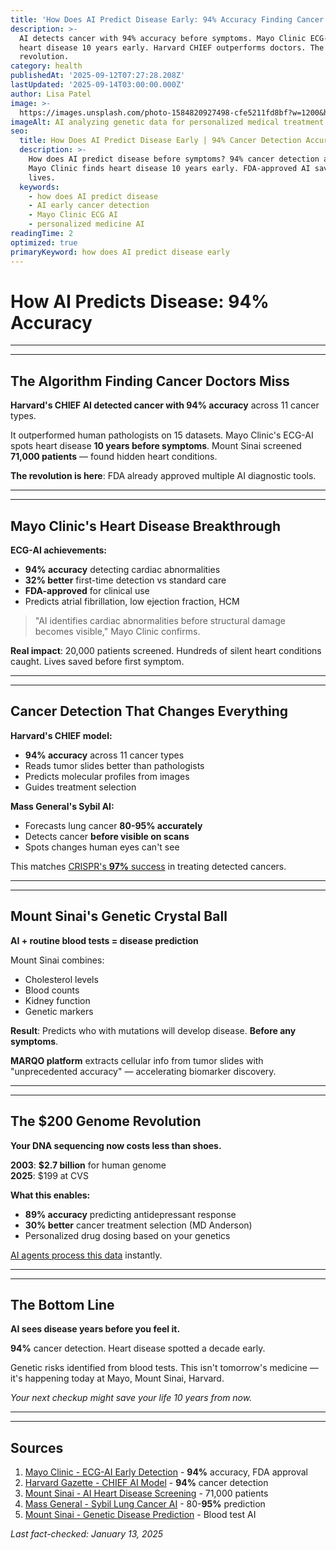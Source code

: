 ```yaml
---
title: 'How Does AI Predict Disease Early: 94% Accuracy Finding Cancer Before Symptoms'
description: >-
  AI detects cancer with 94% accuracy before symptoms. Mayo Clinic ECG-AI finds 
  heart disease 10 years early. Harvard CHIEF outperforms doctors. The
  revolution.
category: health
publishedAt: '2025-09-12T07:27:28.208Z'
lastUpdated: '2025-09-14T03:00:00.000Z'
author: Lisa Patel
image: >-
  https://images.unsplash.com/photo-1584820927498-cfe5211fd8bf?w=1200&h=630&fit=crop
imageAlt: AI analyzing genetic data for personalized medical treatment planning
seo:
  title: How Does AI Predict Disease Early | 94% Cancer Detection Accuracy 2025
  description: >-
    How does AI predict disease before symptoms? 94% cancer detection accuracy.
    Mayo Clinic finds heart disease 10 years early. FDA-approved AI saving
    lives.
  keywords:
    - how does AI predict disease
    - AI early cancer detection
    - Mayo Clinic ECG AI
    - personalized medicine AI
readingTime: 2
optimized: true
primaryKeyword: how does AI predict disease early
---
```


# How AI Predicts Disease: **94%** Accuracy


---


---


## The Algorithm Finding Cancer Doctors Miss

**Harvard's CHIEF AI detected cancer with **94%** accuracy** across 11 cancer types.

It outperformed human pathologists on 15 datasets. Mayo Clinic's ECG-AI spots heart disease **10 years before symptoms**. Mount Sinai screened **71,000 patients** — found hidden heart conditions.

**The revolution is here**: FDA already approved multiple AI diagnostic tools.


---


---


## Mayo Clinic's Heart Disease Breakthrough

**ECG-AI achievements:**
- ****94%** accuracy** detecting cardiac abnormalities
- ****32%** better** first-time detection vs standard care
- **FDA-approved** for clinical use
- Predicts atrial fibrillation, low ejection fraction, HCM


> 

> "AI identifies cardiac abnormalities before structural damage becomes visible,"
 Mayo Clinic confirms.

**Real impact**: 20,000 patients screened. Hundreds of silent heart conditions caught. Lives saved before first symptom.


---


---


## Cancer Detection That Changes Everything

**Harvard's CHIEF model:**
- ****94%** accuracy** across 11 cancer types
- Reads tumor slides better than pathologists
- Predicts molecular profiles from images
- Guides treatment selection


**Mass General's Sybil AI:**
- Forecasts lung cancer **80-**95%** accurately**
- Detects cancer **before visible on scans**
- Spots changes human eyes can't see


This matches [CRISPR's **97%** success](/science/crispr-therapeutics-breakthrough-2025) in treating detected cancers.


---


---


## Mount Sinai's Genetic Crystal Ball

**AI + routine blood tests = disease prediction**

Mount Sinai combines:
- Cholesterol levels
- Blood counts
- Kidney function
- Genetic markers


**Result**: Predicts who with mutations will develop disease. **Before any symptoms**.

**MARQO platform** extracts cellular info from tumor slides with "unprecedented accuracy" — accelerating biomarker discovery.


---


---


## The $200 Genome Revolution

**Your DNA sequencing now costs less than shoes.**

**2003**: **$2.7 billion** for human genome  
**2025**: $199 at CVS

**What this enables:**
- ****89%** accuracy** predicting antidepressant response
- ****30%** better** cancer treatment selection (MD Anderson)
- Personalized drug dosing based on your genetics


[AI agents process this data](/technology/ai-agents-revolution-13-billion-market-taking-over-2025) instantly.


---


---


## The Bottom Line

**AI sees disease years before you feel it.**

**94%** cancer detection.  Heart disease spotted a decade early.

Genetic risks identified from blood tests.  This isn't tomorrow's medicine — it's happening today at Mayo, Mount Sinai, Harvard.

*Your next checkup might save your life 10 years from now.*


---


---


## Sources

1. [Mayo Clinic - ECG-AI Early Detection](https://newsnetwork.mayoclinic.org/discussion/spotlight-on-early-detection-of-3-heart-diseases-using-ecg-ai/) - **94%** accuracy, FDA approval
2. [Harvard Gazette - CHIEF AI Model](https://news.harvard.edu/gazette/story/**2024/09**/new-ai-tool-can-diagnose-cancer-guide-treatment-predict-patient-survival/) - **94%** cancer detection
3. [Mount Sinai - AI Heart Disease Screening](https://www.mountsinai.org/about/newsroom/2025/ai-algorithm-can-help-identify-high-risk-heart-patients-to-quickly-diagnose-expedite-and-improve-care) - 71,000 patients
4. [Mass General - Sybil Lung Cancer AI](https://www.massgeneral.org/cancer-center/news/ai-early-detection-cancer) - 80-**95%** prediction
5. [Mount Sinai - Genetic Disease Prediction](https://www.mountsinai.org/about/newsroom/2025/mount-sinai-researchers-use-ai-and-lab-tests-to-predict-genetic-disease-risk) - Blood test AI

*Last fact-checked: January 13, 2025*
